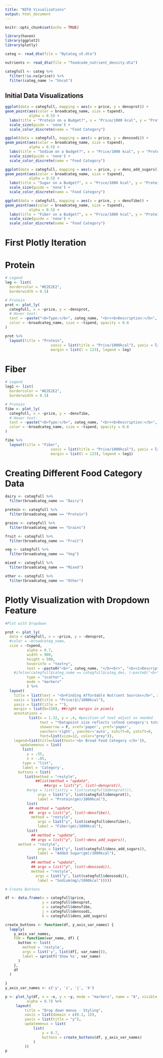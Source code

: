 ```yaml
---
title: "NIFA Visualizations"
output: html_document
---
```


```r
knitr::opts_chunk$set(echo = TRUE)
```


```r
library(haven)
library(ggplot2)
library(plotly)
```

```r
categ <- read_dta(file = "ByCateg_v5.dta")

nutrients <- read_dta(file = "foodcode_nutrient_density.dta") 

categfull <- categ %>%
  filter(!is.na(price)) %>%
  filter(categ_name != "Uncat")
```

## Initial Data Visualizations

```r
ggplot(data = categfull, mapping = aes(x = price, y = densprot)) +
geom_point(aes(color = broadcateg_name, size = tspend), 
           alpha = 0.5) +
  labs(title = "Protein on a Budget?", x = "Price/1000 kcal", y = "Protein/1000 kcal") +
  scale_size(guide = 'none') +
  scale_color_discrete(name = "Food Category")
```

```r
ggplot(data = categfull, mapping = aes(x = price, y = denssodi)) +
geom_point(aes(color = broadcateg_name, size = tspend), 
           alpha = 0.5) +
  labs(title = "Sodium on a Budget?", x = "Price/1000 kcal", y = "Protein/1000 kcal") +
  scale_size(guide = 'none') +
  scale_color_discrete(name = "Food Category")
```

```r
ggplot(data = categfull, mapping = aes(x = price, y = dens_add_sugars)) +
geom_point(aes(color = broadcateg_name, size = tspend), 
           alpha = 0.5) +
  labs(title = "Sugar on a Budget?", x = "Price/1000 kcal", y = "Protein/1000 kcal") +
  scale_size(guide = 'none') +
  scale_color_discrete(name = "Food Category")
```

```r
ggplot(data = categfull, mapping = aes(x = price, y = densfibe)) +
geom_point(aes(color = broadcateg_name, size = tspend), 
           alpha = 0.5) +
  labs(title = "Fiber on a Budget?", x = "Price/1000 kcal", y = "Protein/1000 kcal") +
  scale_size(guide = 'none') +
  scale_color_discrete(name = "Food Category")
```

# First Plotly Iteration

# Protein
```r
# Legend
leg <- list(
  bordercolor = "#E2E2E2",
  borderwidth = 0.5)

# Protein 
prot <- plot_ly(
  categfull, x = ~price, y = ~densprot,
  # Hover text:
  text = ~paste("<b>Type:</b>", categ_name, "<br><b>Description:</b>", categ_des),
  color = ~broadcateg_name, size = ~tspend, opacity = 0.8
)

prot %>%
  layout(title = "Protein",
                     xaxis = list(title = "Price/1000kcal"), yaxis = list(title = "Protein(gm)/1000kcal"),
                     margin = list(l = 123), legend = leg) 
```
# Fiber

```r
# Legend
leg1 <- list(
  bordercolor = "#E2E2E2",
  borderwidth = 0.5)

# Protein 
fibe <- plot_ly(
  categfull, x = ~price, y = ~densfibe,
  # Hover text:
  text = ~paste("<b>Type:</b>", categ_name, "<br><b>Description:</b>", categ_des),
  color = ~broadcateg_name, size = ~tspend, opacity = 0.8
)

fibe %>%
  layout(title = "Fiber",
                     xaxis = list(title = "Price/1000kcal"), yaxis = list(title = "Fiber(gm)/1000kcal"),
                     margin = list(l = 123), legend = leg1) 
```
# Creating Different Food Category Data
```r
dairy <- categfull %>%
  filter(broadcateg_name == "Dairy")

protein <- categfull %>%
  filter(broadcateg_name == "Protein")

grains <- categfull %>%
  filter(broadcateg_name == "Grains")

fruit <- categfull %>%
  filter(broadcateg_name == "Fruit")

veg <- categfull %>%
  filter(broadcateg_name == "Veg")

mixed <- categfull %>%
  filter(broadcateg_name == "Mixed")

other <- categfull %>%
  filter(broadcateg_name == "Other")
```


# Plotly Visualization with Dropdown Feature
```r
#Plot with Dropdown

prot <- plot_ly(
  data = categfull, x = ~price, y = ~densprot,
  #color = ~broadcateg_name, 
  size = ~tspend,
          alpha = 0.7,
          width = 900,
          height = 500,
          hoverinfo = "text+y",
          text = ~paste0("<b>", categ_name, "</b><br>", "<b><i>Description: </b></i>", categ_des, "<br><b><i>Daily Spending/Capita: </b></i>", round(tspend, 3)),
    #ifelse(categfull$categ_name == categfull$categ_des, (~paste0("<b>", categ_name, "</b><br>", "<b><i>Description: </b></i>", categ_des, "<br><b><i>Total Spending/Capita: </b></i>", tspend)), (~paste0("<b>", categ_name, "</b><br>", "<br><b><i>Total Daily Spending: </b></i>", tspend))),         
          type = "scatter",
          mode = "markers"
          ) %>%
  layout(
    title = list(text = "<b>Finding Affordable Nutrient Sources</b>", x = .75),
    xaxis = list(title = "Price($)/1000kcal"),
    yaxis = list(title = ""),
    margin = list(b=150), ##right margin in pixels
    annotations = 
           list(x = 1.32, y = .4, #position of text adjust as needed
                text = "*Datapoint size reflects \nfood category's total \ndaily spending", 
                showarrow = F, xref='paper', yref='paper', 
                xanchor='right', yanchor='auto', xshift=0, yshift=0,
                font=list(size=12, color="grey")), 
    legend=list(title=list(text='<b> Broad Food Category </b>')),
       updatemenus = list(
        list(
          y = .55,
          x = -.05,
        type = "list",
        label = 'Category',
      buttons = list(
         list(method = "restyle",
              ##list(method = "update",
                  ##args = list("y", list(~densprot)),
          #args = list(list(y = list(categfull$densprot))),
               args = list("y", list(categfull$densprot)),
               label = "Protein(gm)/1000kcal"),
          list(
           ## method = "update",
           ##  args = list("y", list(~densfibe)),
            method = "restyle",
               args = list("y", list(categfull$densfibe)),
               label = "Fiber(gm)/1000kcal"),
          list( 
            ## method = "update",
            ## args = list("y", list(~dens_add_sugars)),
      method = "restyle",
               args = list("y", list(categfull$dens_add_sugars)),
               label = "Added Sugar(gm)/1000kcal"),
          list(
            ## method = "update",
            ## args = list("y", list(~denssodi)),
            method = "restyle",
              args = list("y", list(categfull$denssodi)),
               label = "Sodium(mg)/1000kcal")))))

```

```r
# Create Buttons

df <- data.frame(x = categfull$price,
                 y = categfull$densprot, 
                 z = categfull$densfibe, 
                 j = categfull$denssodi, 
                 k = categfull$dens_add_sugars)

create_buttons <- function(df, y_axis_var_names) {
  lapply(
    y_axis_var_names,
    FUN = function(var_name, df) {
      button <- list(
        method = 'restyle',
        args = list('y', list(df[, var_name])),
        label = sprintf('Show %s', var_name)
      )
    },
    df
  )
  
}
y_axis_var_names <- c('y', 'z', 'j', 'k')

p <- plot_ly(df, x = ~x, y = ~y, mode = "markers", name = "A", visible = T, size = ~categfull$tspend,
          alpha = 0.7) %>%
     layout(
         title = "Drop down menus - Styling",
         xaxis = list(domain = c(0.1, 1)),
         yaxis = list(title = "y"),
         updatemenus = list(
             list(
                 y = 0.7,
                 buttons = create_buttons(df, y_axis_var_names)
             )
         ))
p

```


